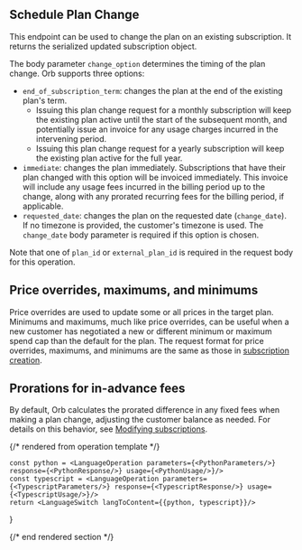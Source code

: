 ## Schedule Plan Change

This endpoint can be used to change the plan on an existing subscription. It returns the serialized updated
subscription object.

The body parameter `change_option` determines the timing of the plan change. Orb supports three options:
- `end_of_subscription_term`: changes the plan at the end of the existing plan's term.
    - Issuing this plan change request for a monthly subscription will keep the existing plan active until the start
      of the subsequent month, and potentially issue an invoice for any usage charges incurred in the intervening
      period.
    - Issuing this plan change request for a yearly subscription will keep the existing plan active for the full
      year.
- `immediate`: changes the plan immediately. Subscriptions that have their plan changed with this option will be
  invoiced immediately. This invoice will include any usage fees incurred in the billing period up to the change,
  along with any prorated recurring fees for the billing period, if applicable.
- `requested_date`: changes the plan on the requested date (`change_date`). If no timezone is provided, the
  customer's timezone is used. The `change_date` body parameter is required if this option is chosen.

Note that one of `plan_id` or `external_plan_id` is required in the request body for this operation.

## Price overrides, maximums, and minimums
Price overrides are used to update some or all prices in the target plan. Minimums and maximums, much like price
overrides, can be useful when a new customer has negotiated a new or different minimum or maximum spend cap than the
default for the plan. The request format for price overrides, maximums, and minimums are the same as those in
[subscription creation](create-subscription).

## Prorations for in-advance fees
By default, Orb calculates the prorated difference in any fixed fees when making a plan change, adjusting the
customer balance as needed. For details on this behavior, see
[Modifying subscriptions](../guides/product-catalog/modifying-subscriptions.md#prorations-for-in-advance-fees).

{/* rendered from operation template */}


    const python = <LanguageOperation parameters={<PythonParameters/>} response={<PythonResponse/>} usage={<PythonUsage/>}/>
    const typescript = <LanguageOperation parameters={<TypescriptParameters/>} response={<TypescriptResponse/>} usage={<TypescriptUsage/>}/>
    return <LanguageSwitch langToContent={{python, typescript}}/>
}

<Operation />

{/* end rendered section */}
